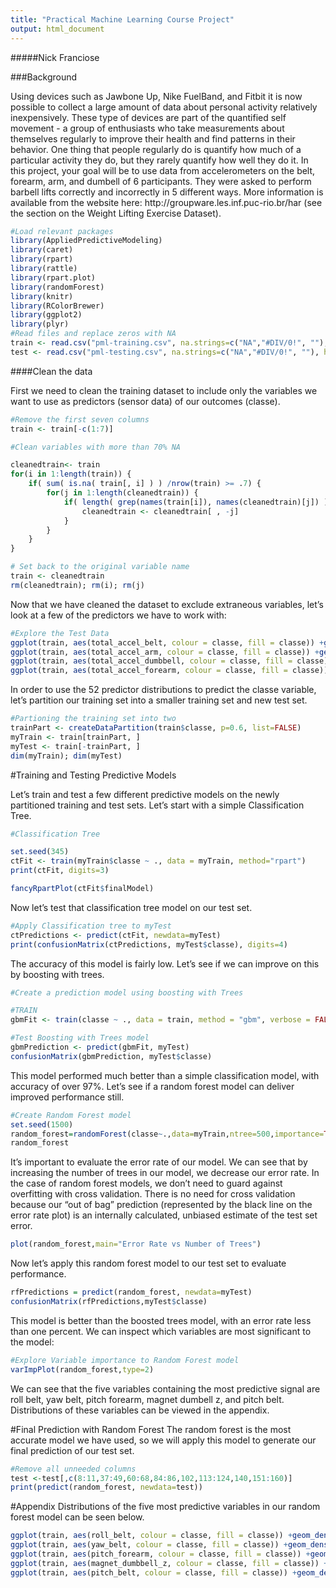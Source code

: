 ```yaml
---
title: "Practical Machine Learning Course Project"
output: html_document
---
```

#####Nick Franciose

###Background

Using devices such as Jawbone Up, Nike FuelBand, and Fitbit it is now possible to collect a large amount of data about personal activity relatively inexpensively. These type of devices are part of the quantified self movement - a group of enthusiasts who take measurements about themselves regularly to improve their health and find patterns in their behavior. One thing that people regularly do is quantify how much of a particular activity they do, but they rarely quantify how well they do it. In this project, your goal will be to use data from accelerometers on the belt, forearm, arm, and dumbell of 6 participants. They were asked to perform barbell lifts correctly and incorrectly in 5 different ways. More information is available from the website here: http://groupware.les.inf.puc-rio.br/har (see the section on the Weight Lifting Exercise Dataset).

```r
#Load relevant packages
library(AppliedPredictiveModeling)
library(caret)
library(rpart)
library(rattle)
library(rpart.plot)
library(randomForest)
library(knitr)
library(RColorBrewer)
library(ggplot2)
library(plyr)
#Read files and replace zeros with NA
train <- read.csv("pml-training.csv", na.strings=c("NA","#DIV/0!", ""), header=TRUE)
test <- read.csv("pml-testing.csv", na.strings=c("NA","#DIV/0!", ""), header=TRUE)
```

####Clean the data

First we need to clean the training dataset to include only the variables we want to use as predictors (sensor data) of our outcomes (classe).  
```r
#Remove the first seven columns
train <- train[-c(1:7)]

#Clean variables with more than 70% NA

cleanedtrain<- train
for(i in 1:length(train)) {
    if( sum( is.na( train[, i] ) ) /nrow(train) >= .7) {
        for(j in 1:length(cleanedtrain)) {
            if( length( grep(names(train[i]), names(cleanedtrain)[j]) ) == 1)  {
                cleanedtrain <- cleanedtrain[ , -j]
            }   
        } 
    }
}

# Set back to the original variable name
train <- cleanedtrain
rm(cleanedtrain); rm(i); rm(j)
```

Now that we have cleaned the dataset to exclude extraneous variables, let's look at a few of the predictors we have to work with: 

```r
#Explore the Test Data
ggplot(train, aes(total_accel_belt, colour = classe, fill = classe)) +geom_density(alpha = 0.1) 
ggplot(train, aes(total_accel_arm, colour = classe, fill = classe)) +geom_density(alpha = 0.1)
ggplot(train, aes(total_accel_dumbbell, colour = classe, fill = classe)) +geom_density(alpha = 0.1)
ggplot(train, aes(total_accel_forearm, colour = classe, fill = classe)) +geom_density(alpha = 0.1)
```

In order to use the 52 predictor distributions to predict the classe variable, let's partition our training set into a smaller training set and new test set.  

```r
#Partioning the training set into two
trainPart <- createDataPartition(train$classe, p=0.6, list=FALSE)
myTrain <- train[trainPart, ]
myTest <- train[-trainPart, ]
dim(myTrain); dim(myTest)
```

#Training and Testing Predictive Models

Let's train and test a few different predictive models on the newly partitioned training and test sets.  Let's start with a simple Classification Tree.  

```r
#Classification Tree

set.seed(345)
ctFit <- train(myTrain$classe ~ ., data = myTrain, method="rpart")
print(ctFit, digits=3)

fancyRpartPlot(ctFit$finalModel)
```

Now let's test that classification tree model on our test set.  

```r
#Apply Classification tree to myTest
ctPredictions <- predict(ctFit, newdata=myTest)
print(confusionMatrix(ctPredictions, myTest$classe), digits=4)
```

The accuracy of this model is fairly low.  Let's see if we can improve on this by boosting with trees.  

```r
#Create a prediction model using boosting with Trees

#TRAIN
gbmFit <- train(classe ~ ., data = train, method = "gbm", verbose = FALSE)

#Test Boosting with Trees model
gbmPrediction <- predict(gbmFit, myTest)
confusionMatrix(gbmPrediction, myTest$classe)
```

This model performed much better than a simple classification model, with accuracy of over 97%.  Let's see if a random forest model can deliver improved performance still.  

```r
#Create Random Forest model
set.seed(1500)
random_forest=randomForest(classe~.,data=myTrain,ntree=500,importance=TRUE)
random_forest
```

It's important to evaluate the error rate of our model.  We can see that by increasing the number of trees in our model, we decrease our error rate.  In the case of random forest models, we don't need to guard against overfitting with cross validation.  There is no need for cross validation because our "out of bag" prediction (represented by the black line on the error rate plot) is an internally calculated, unbiased estimate of the test set error.  

```r
plot(random_forest,main="Error Rate vs Number of Trees")
```

Now let's apply this random forest model to our test set to evaluate performance.

```r
rfPredictions = predict(random_forest, newdata=myTest)
confusionMatrix(rfPredictions,myTest$classe)
```

This model is better than the boosted trees model, with an error rate less than one percent.  We can inspect which variables are most significant to the model: 

```r
#Explore Variable importance to Random Forest model
varImpPlot(random_forest,type=2)
```

We can see that the five variables containing the most predictive signal are roll belt, yaw belt, pitch forearm, magnet dumbell z, and pitch belt.  Distributions of these variables can be viewed in the appendix.  

#Final Prediction with Random Forest
The random forest is the most accurate model we have used, so we will apply this model to generate our final prediction of our test set. 

```r
#Remove all unneeded columns
test <-test[,c(8:11,37:49,60:68,84:86,102,113:124,140,151:160)]
print(predict(random_forest, newdata=test))
```

#Appendix
Distributions of the five most predictive variables in our random forest model can be seen below.

```r
ggplot(train, aes(roll_belt, colour = classe, fill = classe)) +geom_density(alpha = 0.1) 
ggplot(train, aes(yaw_belt, colour = classe, fill = classe)) +geom_density(alpha = 0.1) 
ggplot(train, aes(pitch_forearm, colour = classe, fill = classe)) +geom_density(alpha = 0.1) 
ggplot(train, aes(magnet_dumbbell_z, colour = classe, fill = classe)) +geom_density(alpha = 0.1) 
ggplot(train, aes(pitch_belt, colour = classe, fill = classe)) +geom_density(alpha = 0.1) 
```